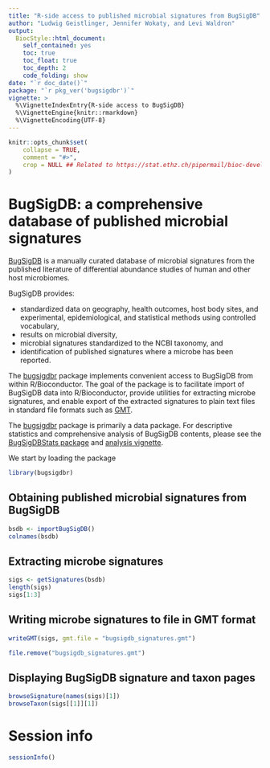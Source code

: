 ```yaml
---
title: "R-side access to published microbial signatures from BugSigDB"
author: "Ludwig Geistlinger, Jennifer Wokaty, and Levi Waldron"
output:
  BiocStyle::html_document:
    self_contained: yes
    toc: true
    toc_float: true
    toc_depth: 2
    code_folding: show
date: "`r doc_date()`"
package: "`r pkg_ver('bugsigdbr')`"
vignette: >
  %\VignetteIndexEntry{R-side access to BugSigDB}
  %\VignetteEngine{knitr::rmarkdown}
  %\VignetteEncoding{UTF-8}  
---
```


```r
knitr::opts_chunk$set(
    collapse = TRUE,
    comment = "#>",
    crop = NULL ## Related to https://stat.ethz.ch/pipermail/bioc-devel/2020-April/016656.html
)
```

# BugSigDB: a comprehensive database of published microbial signatures 

[BugSigDB](https://bugsigdb.org) is a manually curated database of microbial 
signatures from the published literature of differential abundance studies of 
human and other host microbiomes.

BugSigDB provides:

* standardized data on geography, health outcomes, host body sites, and 
  experimental, epidemiological, and statistical methods using controlled vocabulary,
* results on microbial diversity,
* microbial signatures standardized to the NCBI taxonomy, and
* identification of published signatures where a microbe has been reported.

The [bugsigdbr](https://github.com/waldronlab/bugsigdbr) package implements 
convenient access to BugSigDB from within R/Bioconductor. 
The goal of the package is to facilitate import of BugSigDB data into R/Bioconductor,
provide utilities for extracting microbe signatures, and enable export of the 
extracted signatures to plain text files in standard file formats such as 
[GMT](https://software.broadinstitute.org/cancer/software/gsea/wiki/index.php/Data_formats#GMT:_Gene_Matrix_Transposed_file_format_.28.2A.gmt.29).

The [bugsigdbr](https://github.com/waldronlab/bugsigdbr) package is primarily a
data package. For descriptive statistics and comprehensive analysis of BugSigDB
contents, please see the 
[BugSigDBStats package](https://github.com/waldronlab/BugSigDBStats)
and 
[analysis vignette](http://waldronlab.io/BugSigDBStats/articles/BugSigDBStats.html).
 
We start by loading the package

```r
library(bugsigdbr)
```

## Obtaining published microbial signatures from BugSigDB

```r
bsdb <- importBugSigDB()
colnames(bsdb)
```

## Extracting microbe signatures

```r
sigs <- getSignatures(bsdb)
length(sigs)
sigs[1:3]
```

## Writing microbe signatures to file in GMT format

```r
writeGMT(sigs, gmt.file = "bugsigdb_signatures.gmt")
```

```r
file.remove("bugsigdb_signatures.gmt")
```

## Displaying BugSigDB signature and taxon pages

```r
browseSignature(names(sigs)[1])
browseTaxon(sigs[[1]][1])
```

# Session info

```r
sessionInfo()
```
